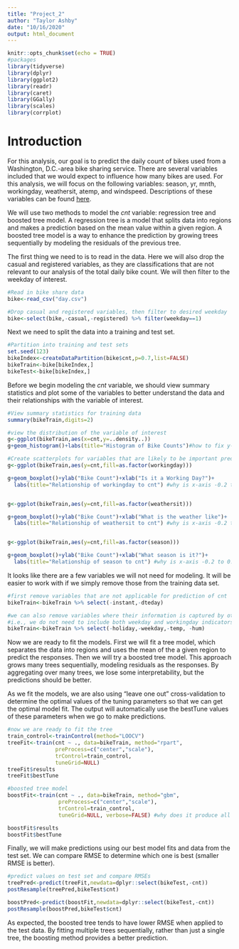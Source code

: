 ```yaml
---
title: "Project_2"
author: "Taylor Ashby"
date: "10/16/2020"
output: html_document
---
```


```r
knitr::opts_chunk$set(echo = TRUE)
#packages
library(tidyverse)
library(dplyr)
library(ggplot2)
library(readr)
library(caret)
library(GGally)
library(scales)
library(corrplot)
```

# Introduction
For this analysis, our goal is to predict the daily count of bikes used from a Washington,
D.C.-area bike sharing service. There are several variables included that we would 
expect to influence how many bikes are used. For this analysis, we will focus on the following variables: season, yr, mnth, workingday, weathersit, atemp, and windspeed. 
Descriptions of these variables can be found [here](https://archive.ics.uci.edu/ml/datasets/Bike+Sharing+Dataset).

We will use two methods to model the *cnt* variable: regression tree and boosted tree model. 
A regression tree is a model that splits data into regions and makes a prediction based on the mean value within a given region. A boosted tree model is a way to enhance the prediction by growing trees sequentially by modeling the residuals of the previous tree.

The first thing we need to is to read in the data. Here we will also drop the casual 
and registered variables, as they are classifications that are not relevant to our 
analysis of the total daily bike count. We will then filter to the weekday of interest.
```r
#Read in bike share data
bike<-read_csv("day.csv")

#Drop casual and registered variables, then filter to desired weekday
bike<-select(bike,-casual,-registered) %>% filter(weekday==1)

```

Next we need to split the data into a training and test set.
```r
#Partition into training and test sets
set.seed(123)
bikeIndex<-createDataPartition(bike$cnt,p=0.7,list=FALSE)
bikeTrain<-bike[bikeIndex,]
bikeTest<-bike[bikeIndex,]
```

Before we begin modeling the *cnt* variable, we should view summary statistics and plot
some of the variables to better understand the data and their relationships with 
the variable of interest.
```r
#View summary statistics for training data
summary(bikeTrain,digits=2)

#view the distribution of the variable of interest
g<-ggplot(bikeTrain,aes(x=cnt,y=..density..))
g+geom_histogram()+labs(title="Histogram of Bike Counts")#how to fix y-axis %s

#Create scatterplots for variables that are likely to be important predictors
g<-ggplot(bikeTrain,aes(y=cnt,fill=as.factor(workingday)))

g+geom_boxplot()+ylab("Bike Count")+xlab("Is it a Working Day?")+ 
  labs(title="Relationship of workingday to cnt") #why is x-axis -0.2 to 0.2?


g<-ggplot(bikeTrain,aes(y=cnt,fill=as.factor(weathersit)))

g+geom_boxplot()+ylab("Bike Count")+xlab("What is the weather like")+ 
  labs(title="Relationship of weathersit to cnt") #why is x-axis -0.2 to 0.2?


g<-ggplot(bikeTrain,aes(y=cnt,fill=as.factor(season)))

g+geom_boxplot()+ylab("Bike Count")+xlab("What season is it?")+ 
  labs(title="Relationship of season to cnt") #why is x-axis -0.2 to 0.2?

```

It looks like there are a few variables we will not need for modeling. It will be 
easier to work with if we simply remove those from the training data set.
```r
#first remove variables that are not applicable for prediction of cnt
bikeTrain<-bikeTrain %>% select(-instant,-dteday)

#we can also remove variables where their information is captured by other variables
#i.e., we do not need to include both weekday and workingday indicators.
bikeTrain<-bikeTrain %>% select(-holiday,-weekday,-temp, -hum)

```


Now we are ready to fit the models. First we will fit a tree model, which separates
the data into regions and uses the mean of the a given region to predict the responses. Then we will try a boosted tree model. This approach grows many trees sequentially, modeling residuals as the responses. By aggregating over many trees, we lose some interpretability, but the predictions should be better.

As we fit the models, we are also using "leave one out" cross-validation to determine
the optimal values of the tuning parameters so that we can get the optimal model fit.
The output will automatically use the bestTune values of these parameters when we go to make predictions.

```r
#now we are ready to fit the tree
train_control<-trainControl(method="LOOCV")
treeFit<-train(cnt ~ ., data=bikeTrain, method="rpart", 
               preProcess=c("center","scale"),
               trControl=train_control, 
               tuneGrid=NULL)
treeFit$results
treeFit$bestTune

#boosted tree model
boostFit<-train(cnt ~ ., data=bikeTrain, method="gbm", 
                preProcess=c("center","scale"),
                trControl=train_control, 
                tuneGrid=NULL, verbose=FALSE) #why does it produce all those different iterations, with no apparent variation?

boostFit$results
boostFit$bestTune

```

Finally, we will make predictions using our best model fits and data from the test set. We can compare RMSE to determine which one is best (smaller RMSE is better).
```r
#predict values on test set and compare RMSEs
treePred<-predict(treeFit,newdata=dplyr::select(bikeTest,-cnt))
postResample(treePred,bikeTest$cnt)

boostPred<-predict(boostFit,newdata=dplyr::select(bikeTest,-cnt))
postResample(boostPred,bikeTest$cnt)
```

As expected, the boosted tree tends to have lower RMSE when applied to the test data. By fitting multiple trees sequentially, rather than just a single tree, the boosting method provides a better prediction. 